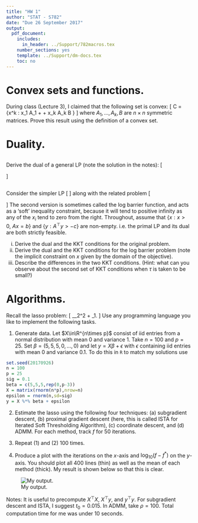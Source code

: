 ```yaml
---
title: "HW 1"
author: "STAT - S782"
date: "Due 26 September 2017"
output:
  pdf_document:
    includes:
      in_header: ../Support/782macros.tex
    number_sections: yes
    template: ../Support/dm-docs.tex
    toc: no
---
```


# Convex sets and functions.

During class (Lecture 3), I claimed that the following set is convex:
\[
C = \{x\in\R^k : x_1 A_1 + \cdots + x_k A_k \preceq B \} 
\]
where $A_1,\ldots,A_k,B$ are $n\times n$ symmetric matrices. Prove this result using the definition of a convex set.

# Duality.

## 

Derive the dual of a general LP (note the solution in the notes):
\[
\begin{aligned}
\min_x &\quad c^\top x\\
\mbox{subject to} &\quad Ax=b\\
  &\quad Gx \leq h.
\end{aligned}
\]

##

Consider the simpler LP
\[
\begin{aligned}
\min_x &\quad c^\top x\\
\mbox{subject to} &\quad Ax=b\\
  &\quad x \geq 0,
\end{aligned}
\]
along with the related problem
\[
\begin{aligned}
\min_x &\quad c^\top x-\tau\sum_i \log(x_i)\\
\mbox{subject to} &\quad Ax=b.\\
\end{aligned}
\]
The second version is sometimes called the log barrier function, and acts as a 'soft' inequality constraint, because it will tend to positive infinity as any of the $x_i$ tend to zero from the right. Throughout, assume that $\{x : x > 0,\ Ax = b\}$ and $\{y : A^\top y > -c\}$ are non-empty. i.e. the primal LP and its dual are both strictly feasible.

i. Derive the dual and the KKT conditions for the original problem.
ii. Derive the dual and the KKT conditions for the log barrier problem (note the implicit constraint on $x$ given by the domain of the objective).
iii. Describe the differences in the two KKT conditions. (Hint: what can you observe about the second set of KKT conditions when $\tau$ is taken to be small?)
    


# Algorithms.

Recall the lasso problem:
\[
\min_\beta \frac{1}{2}\norm{y-X\beta}_2^2 + \lambda \norm{\beta}_1.
\]
Use any programming language you like to implement the following tasks.

1. Generate data. Let $X\in\R^{n\times p}$ consist of iid entries from a normal distribution with mean 0 and variance 1. Take $n=100$ and $p=25$. Set $\beta=(5,5,5,0,\ldots,0)$ and let $y=X\beta+\epsilon$ with $\epsilon$ containing iid entries with mean 0 and variance 0.1. To do this in `R` to match my solutions use

```r
set.seed(20170926)
n = 100
p = 25
sig = 0.1
beta = c(5,5,5,rep(0,p-3))
X = matrix(rnorm(n*p),nrow=n)
epsilon = rnorm(n,sd=sig)
y = X %*% beta + epsilon
```

2. Estimate the lasso using the following four techniques: (a) subgradient descent, (b) proximal gradient descent (here, this is called ISTA  for Iterated Soft Thresholding Algorithm), (c) coordinate descent, and (d) ADMM. For each method, track $f$ for 50 iterations. 

3. Repeat (1) and (2) 100 times.

4. Produce a plot with the iterations on the $x$-axis and $\log_{10}(f-f^*)$ on the $y$-axis. You should plot all 400 lines (thin) as well as the mean of each method (thick). My result is shown below so that this is clear.

![My output.](hw1ex.png)

Notes: It is useful to precompute $X^\top X$, $X^\top y$, and $y^\top y$. For subgradient descent and ISTA, I suggest $t_0=0.015$. In ADMM, take $\rho=100$. Total computation time for me was under 10 seconds.

